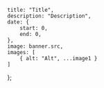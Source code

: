 
    title: "Title",
    description: "Description",
    date: {
        start: 0,
        end: 0,
    },
    image: banner.src,
    images: [
        { alt: "Alt", ...image1 }
    ]
};
